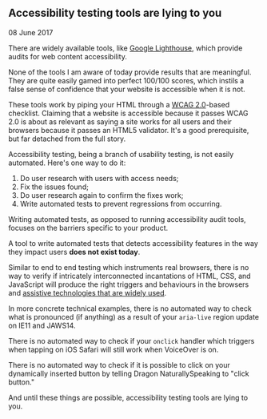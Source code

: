 ## Accessibility testing tools are lying to you

<time dateTime="2017-06-08">08 June 2017</time>

There are widely available tools, like [Google Lighthouse](https://developers.google.com/web/tools/lighthouse/), which provide audits for web content accessibility.

None of the tools I am aware of today provide results that are meaningful. They are quite easily gamed into perfect 100/100 scores, which instils a false sense of confidence that your website is accessible when it is not.

These tools work by piping your HTML through a [WCAG 2.0](https://www.w3.org/TR/WCAG/)-based checklist. Claiming that a website is accessible because it passes WCAG 2.0 is about as relevant as saying a site works for all users and their browsers because it passes an HTML5 validator. It's a good prerequisite, but far detached from the full story.

Accessibility testing, being a branch of usability testing, is not easily automated. Here's one way to do it:

1. Do user research with users with access needs;
2. Fix the issues found;
3. Do user research again to confirm the fixes work;
4. Write automated tests to prevent regressions from occurring.

Writing automated tests, as opposed to running accessibility audit tools, focuses on the barriers specific to your product.

A tool to write automated tests that detects accessibility features in the way they impact users **does not exist today**.

Similar to end to end testing which instruments real browsers, there is no way to verify if intricately interconnected incantations of HTML, CSS, and JavaScript will produce the right triggers and behaviours in the browsers and [assistive technologies that are widely used](https://accessibility.blog.gov.uk/2016/11/01/results-of-the-2016-gov-uk-assistive-technology-survey/).

In more concrete technical examples, there is no automated way to check what is pronounced (if anything) as a result of your `aria-live` region update on IE11 and JAWS14.

There is no automated way to check if your `onclick` handler which triggers when tapping on iOS Safari will still work when VoiceOver is on.

There is no automated way to check if it is possible to click on your dynamically inserted button by telling Dragon NaturallySpeaking to "click button."

And until these things are possible, accessibility testing tools are lying to you.
